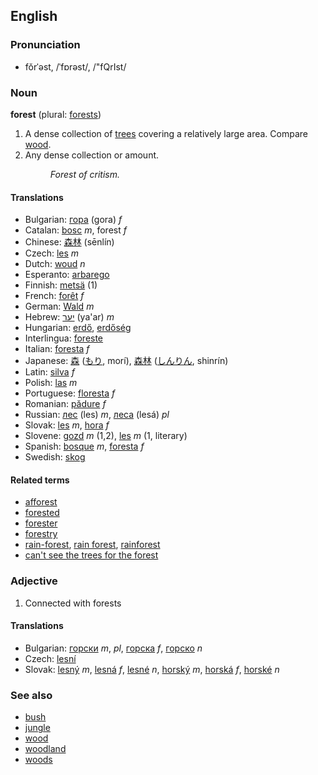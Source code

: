 ==English==
===Pronunciation===
*fŏrˈəst, /ˈfɒrəst/, /"fQrIst/

===Noun===
'''forest''' (plural: [[forests]])

#A dense collection of [[tree]]s covering a relatively large area.  Compare [[wood]].
#Any dense collection or amount. 
#:''Forest of critism.''

====Translations====
*Bulgarian: [[гора]] (gora) ''f''
*Catalan: [[bosc]] ''m'', forest ''f''
*Chinese: [[森林]] (sēnlín)<!--, [[御猎场]]-->
*Czech: [[les]]  ''m''
*Dutch: [[woud]] ''n''
*Esperanto: [[arbarego]]
*Finnish: [[metsä]] (1)
*French: [[forêt]] ''f''
*German: [[Wald]] ''m''
*Hebrew: [[יער]] (ya'ar) ''m''
*Hungarian: [[erdő]], [[erdőség]]
*Interlingua: [[foreste]]
*Italian: [[foresta]] ''f''
*Japanese: [[森]] ([[もり]], morí), [[森林]] ([[しんりん]], shinrín)
*Latin: [[silva]] ''f''
*Polish: [[las]] ''m''
*Portuguese: [[floresta]] ''f''
*Romanian: [[pădure]] ''f''
*Russian: [[лес]] (les) ''m'', [[леса]] (lesá) ''pl''
*Slovak: [[les]] ''m'', [[hora]] ''f''
*Slovene: [[gozd]] ''m'' (1,2), [[les]] ''m'' (1, literary)
*Spanish: [[bosque]] ''m'', [[foresta]] ''f''
*Swedish: [[skog]]

====Related terms====
*[[afforest]]
*[[forested]]
*[[forester]]
*[[forestry]]
*[[rain-forest]], [[rain forest]], [[rainforest]]
*[[can't see the trees for the forest]]

===Adjective===

#Connected with forests
<!-- isn't this another case of a noun used as modifier? -->

====Translations====
*Bulgarian: [[горски]] ''m'', ''pl'', [[горска]] ''f'', [[горско]] ''n''
*Czech: [[lesní]]  
*Slovak: [[lesný]] ''m'', [[lesná]] ''f'', [[lesné]] ''n'', [[horský]] ''m'', [[horská]] ''f'', [[horské]] ''n''

===See also===
*[[bush]]
*[[jungle]]
*[[wood]]
*[[woodland]]
*[[woods]]